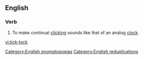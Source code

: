 {{also|ticktock|tick tock}}
==English==

===Verb===
{{en-verb|inf=[[tick]]-[[tock]]}}

# To make continual [[click]]ing sounds like that of an analog [[clock]].

[[Category:English onomatopoeias]]
[[Category:English reduplications]]

[[vi:tick-tock]]